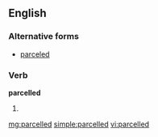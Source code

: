 ==English==

===Alternative forms===
*[[parceled]]

===Verb===
'''parcelled'''

# {{British}} {{past of|[[parcel]]}}

[[mg:parcelled]]
[[simple:parcelled]]
[[vi:parcelled]]